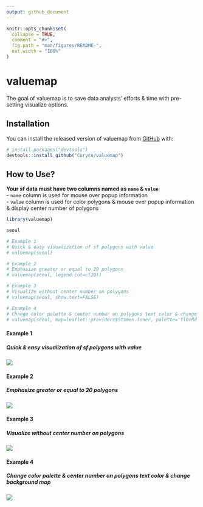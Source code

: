```yaml
---
output: github_document
---
```


<!-- README.md is generated from README.Rmd. Please edit that file -->

```r
knitr::opts_chunk$set(
  collapse = TRUE,
  comment = "#>",
  fig.path = "man/figures/README-",
  out.width = "100%"
)
```

# valuemap

<!-- badges: start -->
<!-- badges: end -->

The goal of valuemap is to save data analysts' efforts & time with pre-setting visualize options.

## Installation

You can install the released version of valuemap from [GitHub](https://github.com/) with:

``` r
# install.packages("devtools")
devtools::install_github("Curycu/valuemap")
```
## How to Use?

**Your sf data must have two columns named as `name` & `value`**  
  - `name` column is used for mouse over popup information  
  - `value` column is used for color polygons & mouse over popup information & display center number of polygons  
  
```r
library(valuemap)

seoul

# Example 1
# Quick & easy visualization of sf polygons with value
# valuemap(seoul)

# Example 2
# Emphasize greater or equal to 20 polygons
# valuemap(seoul, legend.cut=c(20))

# Example 3
# Visualize without center number on polygons
# valuemap(seoul, show.text=FALSE)

# Example 4
# Change color palette & center number on polygons text color & change background map
# valuemap(seoul, map=leaflet::providers$Stamen.Toner, palette='YlOrRd', text.color='blue')
```

#### Example 1
##### Quick & easy visualization of sf polygons with value  
![](example_1.PNG)

#### Example 2
#####  Emphasize greater or equal to 20 polygons  
![](example_2.PNG)

#### Example 3
#####  Visualize without center number on polygons  
![](example_3.PNG)

#### Example 4
#####  Change color palette & center number on polygons text color & change background map  
![](example_4.PNG)
 
